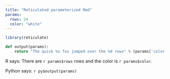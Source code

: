 ```yaml
---
title: "Reticulated parameterized Rmd"
params:
  rows: 24
  color: "white"
---
```


```r
library(reticulate)
```

```python

def output(params):
	return "The quick %s fox jumped over the %d rows" % (params['color'], params['rows'])
```

R says: There are `r params$rows` rows and the color is `r params$color`.

Python says: `r py$output(params)`
